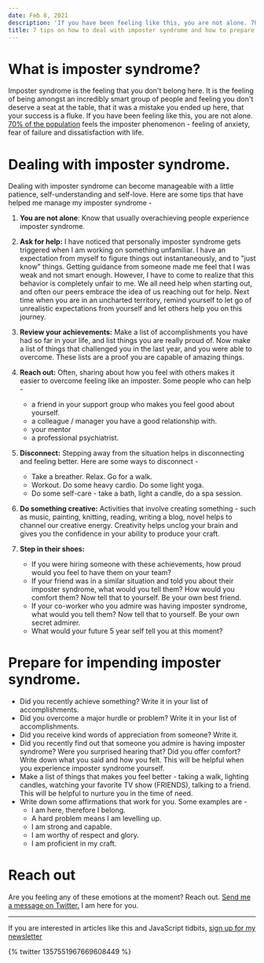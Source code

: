 ```yaml
---
date: Feb 8, 2021
description: 'If you have been feeling like this, you are not alone. 70% of the population feels the imposter phenomenon - feeling of anxiety, fear of failure and dissatisfaction with life.'
title: 7 tips on how to deal with imposter syndrome and how to prepare for it
---
```


# What is imposter syndrome?

Imposter syndrome is the feeling that you don't belong here. It is the feeling of being amongst an incredibly smart group of people and feeling you don't deserve a seat at the table, that it was a mistake you ended up here, that your success is a fluke.
If you have been feeling like this, you are not alone. [70% of the population](https://so06.tci-thaijo.org/index.php/IJBS/article/view/521) feels the imposter phenomenon - feeling of anxiety, fear of failure and dissatisfaction with life.

# Dealing with imposter syndrome.

Dealing with imposter syndrome can become manageable with a little patience, self-understanding and self-love. Here are some tips that have helped me manage my imposter syndrome -

1. **You are not alone**: Know that usually overachieving people experience imposter syndrome.

1. **Ask for help:** I have noticed that personally imposter syndrome gets triggered when I am working on something unfamiliar. I have an expectation from myself to figure things out instantaneously, and to "just know" things. Getting guidance from someone made me feel that I was weak and not smart enough. However, I have to come to realize that this behavior is completely unfair to me. We all need help when starting out, and often our peers embrace the idea of us reaching out for help. Next time when you are in an uncharted territory, remind yourself to let go of unrealistic expectations from yourself and let others help you on this journey.

1. **Review your achievements:** Make a list of accomplishments you have had so far in your life, and list things you are really proud of. Now make a list of things that challenged you in the last year, and you were able to overcome. These lists are a proof you are capable of amazing things.

1. **Reach out:** Often, sharing about how you feel with others makes it easier to overcome feeling like an imposter. Some people who can help -
   - a friend in your support group who makes you feel good about yourself.
   - a colleague / manager you have a good relationship with.
   - your mentor
   - a professional psychiatrist.
1. **Disconnect:** Stepping away from the situation helps in disconnecting and feeling better. Here are some ways to disconnect -
   - Take a breather. Relax. Go for a walk.
   - Workout. Do some heavy cardio. Do some light yoga.
   - Do some self-care - take a bath, light a candle, do a spa session.
1. **Do something creative:** Activities that involve creating something - such as music, painting, knitting, reading, writing a blog, novel helps to channel our creative energy. Creativity helps unclog your brain and gives you the confidence in your ability to produce your craft.

1. **Step in their shoes:**
   - If you were hiring someone with these achievements, how proud would you feel to have them on your team?
   - If your friend was in a similar situation and told you about their imposter syndrome, what would you tell them? How would you comfort them? Now tell that to yourself. Be your own best friend.
   - If your co-worker who you admire was having imposter syndrome, what would you tell them? Now tell that to yourself. Be your own secret admirer.
   - What would your future 5 year self tell you at this moment?

# Prepare for impending imposter syndrome.

- Did you recently achieve something? Write it in your list of accomplishments.
- Did you overcome a major hurdle or problem? Write it in your list of accomplishments.
- Did you receive kind words of appreciation from someone? Write it.
- Did you recently find out that someone you admire is having imposter syndrome? Were you surprised hearing that? Did you offer comfort? Write down what you said and how you felt. This will be helpful when you experience imposter syndrome yourself.
- Make a list of things that makes you feel better - taking a walk, lighting candles, watching your favorite TV show (FRIENDS), talking to a friend. This will be helpful to nurture you in the time of need.
- Write down some affirmations that work for you. Some examples are -
  - I am here, therefore I belong.
  - A hard problem means I am levelling up.
  - I am strong and capable.
  - I am worthy of respect and glory.
  - I am proficient in my craft.

# Reach out

Are you feeling any of these emotions at the moment? Reach out. [Send me a message on Twitter.](https://twitter.com/shrutikapoor08) I am here for you.

---

If you are interested in articles like this and JavaScript tidbits, [sign up for my newsletter](https://tinyletter.com/shrutikapoor)

{% twitter 1357551967669608449 %}
